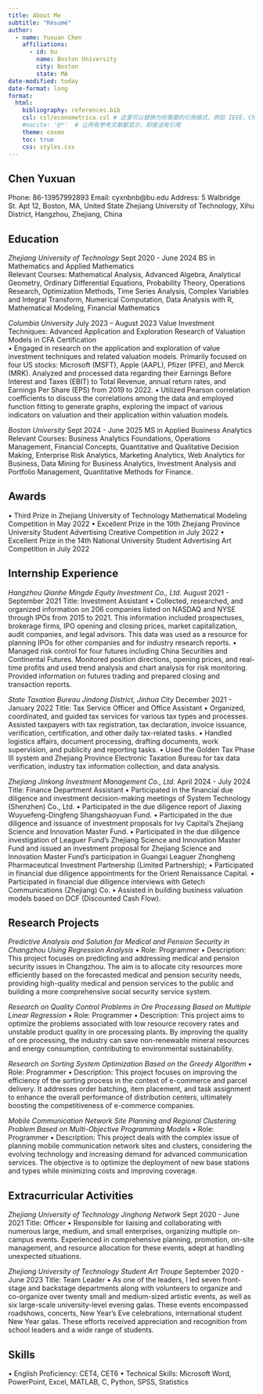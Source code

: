 ```yaml
---
title: About Me
subtitle: "Résumé"
author:
  - name: Yuxuan Chen
    affiliations:
      - id: bu
        name: Boston University
        city: Boston
        state: MA
date-modified: today
date-format: long
format:
  html:
    bibliography: references.bib
    csl: csl/econometrica.csl # 这里可以替换为你需要的引用格式，例如 IEEE、Chicago、APA 等
    #nocite: '@*'  # 让所有参考文献都显示，即使没有引用
    theme: cosmo
    toc: true
    css: styles.css
---
```


## Chen Yuxuan

Phone: 86-13957992893  Email: cyxnbnb@bu.edu
Address:  5 Walbridge St. Apt 12, Boston, MA, United State
          Zhejiang University of Technology, Xihu District, Hangzhou, Zhejiang, China


## Education

*Zhejiang University of Technology*                            Sept 2020 - June 2024
BS in Mathematics and Applied Mathematics  
Relevant Courses: Mathematical Analysis, Advanced Algebra, Analytical Geometry, Ordinary Differential Equations, Probability Theory, Operations Research, Optimization Methods, Time Series Analysis, Complex Variables and Integral Transform, Numerical Computation, Data Analysis with R, Mathematical Modeling, Financial Mathematics


*Columbia University*                                         July 2023 – August 2023
Value Investment Techniques: Advanced Application and Exploration Research of Valuation Models in CFA Certification  
•	Engaged in research on the application and exploration of value investment techniques and related valuation models. Primarily focused on four US stocks: Microsoft (MSFT), Apple (AAPL), Pfizer (PFE), and Merck (MRK). Analyzed and processed data regarding their Earnings Before Interest and Taxes (EBIT) to Total Revenue, annual return rates, and Earnings Per Share (EPS) from 2019 to 2022.
•	Utilized Pearson correlation coefficients to discuss the correlations among the data and employed function fitting to generate graphs, exploring the impact of various indicators on valuation and their application within valuation models.


*Boston University*                                            Sept 2024 - June 2025
MS in Applied Business Analytics   
Relevant Courses: Business Analytics Foundations, Operations Management, Financial Concepts, Quantitative and Qualitative Decision Making, Enterprise Risk Analytics, Marketing Analytics, Web Analytics for Business, Data Mining for Business Analytics, Investment Analysis and Portfolio Management, Quantitative Methods for Finance.


## Awards
•	Third Prize in Zhejiang University of Technology Mathematical Modeling Competition in May 2022
•	Excellent Prize in the 10th Zhejiang Province University Student Advertising Creative Competition in July 2022
•	Excellent Prize in the 14th National University Student Advertising Art Competition in July 2022


## Internship Experience
*Hangzhou Qianhe Mingde Equity Investment Co., Ltd.*    August 2021 - September 2021
Title: Investment Assistant
•	Collected, researched, and organized information on 206 companies listed on NASDAQ and NYSE through IPOs from 2015 to 2021. This information included prospectuses, brokerage firms, IPO opening and closing prices, market capitalization, audit companies, and legal advisors. This data was used as a resource for planning IPOs for other companies and for industry research reports.
•	Managed risk control for four futures including China Securities and Continental Futures. Monitored position directions, opening prices, and real-time profits and used trend analysis and chart analysis for risk monitoring. Provided information on futures trading and prepared closing and transaction reports.


*State Taxation Bureau Jindong District, Jinhua City*       December 2021 - January 2022
Title: Tax Service Officer and Office Assistant
•	Organized, coordinated, and guided tax services for various tax types and processes. Assisted taxpayers with tax registration, tax declaration, invoice issuance, verification, certification, and other daily tax-related tasks.
•	Handled logistics affairs, document processing, drafting documents, work supervision, and publicity and reporting tasks.
•	Used the Golden Tax Phase III system and Zhejiang Province Electronic Taxation Bureau for tax data verification, industry tax information collection, and data analysis.


*Zhejiang Jinkong Investment Management Co., Ltd.*             April 2024 - July 2024
Title: Finance Department Assistant
•	Participated in the financial due diligence and investment decision-making meetings of System Technology (Shenzhen) Co., Ltd.
•	Participated in the due diligence report of Jiaxing Wuyuefeng-Dingfeng Shangshaoyuan Fund.
•	Participated in the due diligence and issuance of investment proposals for Ivy Capital's Zhejiang Science and Innovation Master Fund.
•	Participated in the due diligence investigation of Leaguer Fund's Zhejiang Science and Innovation Master Fund and issued an investment proposal for Zhejiang Science and Innovation Master Fund's participation in Guangxi Leaguer Zhongheng Pharmaceutical Investment Partnership (Limited Partnership);
•	Participated in financial due diligence appointments for the Orient Renaissance Capital.
•	Participated in financial due diligence interviews with Getech Communications (Zhejiang) Co.
•	Assisted in building business valuation models based on DCF (Discounted Cash Flow).


## Research Projects

*Predictive Analysis and Solution for Medical and Pension Security in Changzhou Using Regression Analysis*
•	Role: Programmer
•	Description: This project focuses on predicting and addressing medical and pension security issues in Changzhou. The aim is to allocate city resources more efficiently based on the forecasted medical and pension security needs, providing high-quality medical and pension services to the public and building a more comprehensive social security service system.


*Research on Quality Control Problems in Ore Processing Based on Multiple Linear Regression*
•	Role: Programmer
•	Description: This project aims to optimize the problems associated with low resource recovery rates and unstable product quality in ore processing plants. By improving the quality of ore processing, the industry can save non-renewable mineral resources and energy consumption, contributing to environmental sustainability.


*Research on Sorting System Optimization Based on the Greedy Algorithm*
•	Role: Programmer
•	Description: This project focuses on improving the efficiency of the sorting process in the context of e-commerce and parcel delivery. It addresses order batching, item placement, and task assignment to enhance the overall performance of distribution centers, ultimately boosting the competitiveness of e-commerce companies.


*Mobile Communication Network Site Planning and Regional Clustering Problem Based on Multi-Objective Programming Models*
•	Role: Programmer
•	Description: This project deals with the complex issue of planning mobile communication network sites and clusters, considering the evolving technology and increasing demand for advanced communication services. The objective is to optimize the deployment of new base stations and types while minimizing costs and improving coverage.


## Extracurricular Activities

*Zhejiang University of Technology Jinghong Network*               Sept 2020 - June 2021
Title: Officer
•	Responsible for liaising and collaborating with numerous large, medium, and small enterprises, organizing multiple on-campus events. Experienced in comprehensive planning, promotion, on-site management, and resource allocation for these events, adept at handling unexpected situations.


*Zhejiang University of Technology Student Art Troupe*        September 2020 - June 2023
Title: Team Leader
•	As one of the leaders, I led seven front-stage and backstage departments along with volunteers to organize and co-organize over twenty small and medium-sized artistic events, as well as six large-scale university-level evening galas. These events encompassed roadshows, concerts, New Year's Eve celebrations, international student New Year galas. These efforts received appreciation and recognition from school leaders and a wide range of students.


## Skills

•	English Proficiency: CET4, CET6
•	Technical Skills: Microsoft Word, PowerPoint, Excel, MATLAB, C, Python, SPSS, Statistics

